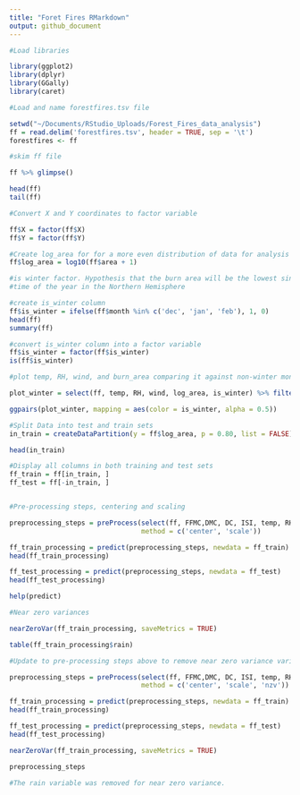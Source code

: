 ```yaml
---
title: "Foret Fires RMarkdown"
output: github_document
---
```



```r

#Load libraries

library(ggplot2)
library(dplyr)
library(GGally)
library(caret)

```

```r

#Load and name forestfires.tsv file

setwd("~/Documents/RStudio_Uploads/Forest_Fires_data_analysis")
ff = read.delim('forestfires.tsv', header = TRUE, sep = '\t')
forestfires <- ff


```

```r

#skim ff file

ff %>% glimpse()

head(ff)
tail(ff)

#Convert X and Y coordinates to factor variable

ff$X = factor(ff$X)
ff$Y = factor(ff$Y)

#Create log_area for for a more even distribution of data for analysis
ff$log_area = log10(ff$area + 1)

```

```r

#is winter factor. Hypothesis that the burn area will be the lowest since it is the coldest
#time of the year in the Northern Hemisphere

#create is_winter column
ff$is_winter = ifelse(ff$month %in% c('dec', 'jan', 'feb'), 1, 0)
head(ff)
summary(ff)

#convert is_winter column into a factor variable
ff$is_winter = factor(ff$is_winter)
is(ff$is_winter)

```


```r

#plot temp, RH, wind, and burn_area comparing it against non-winter months

plot_winter = select(ff, temp, RH, wind, log_area, is_winter) %>% filter(log_area > 0)

ggpairs(plot_winter, mapping = aes(color = is_winter, alpha = 0.5))

```

```r


#Split Data into test and train sets
in_train = createDataPartition(y = ff$log_area, p = 0.80, list = FALSE)

head(in_train)

#Display all columns in both training and test sets
ff_train = ff[in_train, ]
ff_test = ff[-in_train, ]


#Pre-processing steps, centering and scaling

preprocessing_steps = preProcess(select(ff, FFMC,DMC, DC, ISI, temp, RH, wind, rain),
                                 method = c('center', 'scale'))

ff_train_processing = predict(preprocessing_steps, newdata = ff_train)
head(ff_train_processing)

ff_test_processing = predict(preprocessing_steps, newdata = ff_test)
head(ff_test_processing)

help(predict)

#Near zero variances

nearZeroVar(ff_train_processing, saveMetrics = TRUE)

table(ff_train_processing$rain)

#Update to pre-processing steps above to remove near zero variance variables

preprocessing_steps = preProcess(select(ff, FFMC,DMC, DC, ISI, temp, RH, wind, rain),
                                 method = c('center', 'scale', 'nzv'))

ff_train_processing = predict(preprocessing_steps, newdata = ff_train)
head(ff_train_processing)

ff_test_processing = predict(preprocessing_steps, newdata = ff_test)
head(ff_test_processing)

nearZeroVar(ff_train_processing, saveMetrics = TRUE)

preprocessing_steps

#The rain variable was removed for near zero variance.
```

